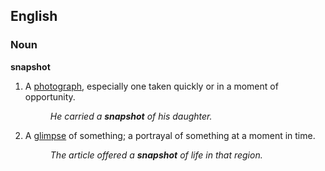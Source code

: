 ==English==
===Noun===
'''snapshot'''
{{wikipedia}}
#A [[photograph]], especially one taken quickly or in a moment of opportunity.
#:''He carried a '''snapshot''' of his daughter.''
#A [[glimpse]] of something; a portrayal of something at a moment in time.
#:''The article offered a '''snapshot''' of life in that region.''